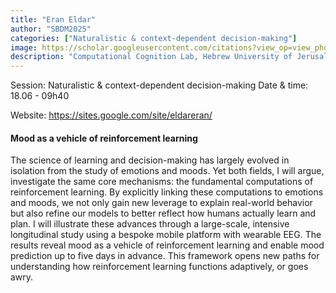 ```yaml
---
title: "Eran Eldar"
author: "SBDM2025"
categories: ["Naturalistic & context-dependent decision-making"]
image: https://scholar.googleusercontent.com/citations?view_op=view_photo&user=e90V0RMAAAAJ&citpid=12
description: "Computational Cognition Lab, Hebrew University of Jerusalem (Israel)" 
---
```


Session: Naturalistic & context-dependent decision-making
Date & time: 18.06 - 09h40

Website: [https://sites.google.com/site/eldareran/](https://sites.google.com/site/eldareran/)

#### Mood as a vehicle of reinforcement learning

The science of learning and decision-making has largely evolved in isolation from the study of emotions and moods. Yet both fields, I will argue, investigate the same core mechanisms: the fundamental computations of reinforcement learning. By explicitly linking these computations to emotions and moods, we not only gain new leverage to explain real-world behavior but also refine our models to better reflect how humans actually learn and plan. I will illustrate these advances through a large-scale, intensive longitudinal study using a bespoke mobile platform with wearable EEG. The results reveal mood as a vehicle of reinforcement learning and enable mood prediction up to five days in advance. This framework opens new paths for understanding how reinforcement learning functions adaptively, or goes awry.

